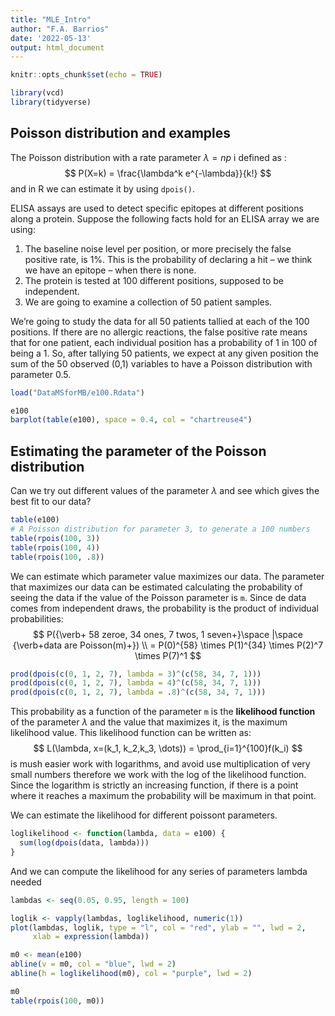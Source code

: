 ```yaml
---
title: "MLE_Intro"
author: "F.A. Barrios"
date: '2022-05-13'
output: html_document
---
```


```r
knitr::opts_chunk$set(echo = TRUE)
```

```r
library(vcd)
library(tidyverse)
```
## Poisson distribution and examples  

The Poisson distribution with a rate parameter $\lambda = np$ i defined as :
$$
P(X=k) = \frac{\lambda^k e^{-\lambda}}{k!}
$$
and in R we can estimate it by using `dpois()`.  

ELISA assays are used to detect specific epitopes at different positions along a protein. Suppose the following facts hold for an ELISA array we are using:  

1. The baseline noise level per position, or more precisely the false positive rate, is 1%. This is the probability of declaring a hit – we think we have an epitope – when there is none. 
2. The protein is tested at 100 different positions, supposed to be independent.  
3. We are going to examine a collection of 50 patient samples.

We’re going to study the data for all 50 patients tallied at each of the 100 positions. If there are no allergic reactions, the false positive rate means that for one patient, each individual position has a probability of 1 in 100 of being a 1. So, after tallying 50 patients, we expect at any given position the sum of the 50 observed (0,1) variables to have a Poisson distribution with parameter 0.5. 

```r
load("DataMSforMB/e100.Rdata")

e100
barplot(table(e100), space = 0.4, col = "chartreuse4")
```

## Estimating the parameter of the Poisson distribution  

Can we try out different values of the parameter $\lambda$ and see which gives the best fit to our data?

```r
table(e100)
# A Poisson distribution for parameter 3, to generate a 100 numbers
table(rpois(100, 3))
table(rpois(100, 4))
table(rpois(100, .8))
```

We can estimate which parameter value maximizes our data. The parameter that maximizes our data can be estimated calculating the probability of seeing the data if the value of the Poisson parameter is `m`. Since de data comes from independent draws, the probability is the product of individual probabilities:  
$$
P({\verb+ 58 zeroe, 34 ones, 7 twos, 1 seven+}\space |\space {\verb+data are Poisson(m)+}) \\
= P(0)^{58} \times P(1)^{34} \times P(2)^7 \times P(7)^1
$$
```r
prod(dpois(c(0, 1, 2, 7), lambda = 3)^(c(58, 34, 7, 1)))
prod(dpois(c(0, 1, 2, 7), lambda = 4)^(c(58, 34, 7, 1)))
prod(dpois(c(0, 1, 2, 7), lambda = .8)^(c(58, 34, 7, 1)))
```

This probability as a function of the parameter `m` is the **likelihood function** of the parameter $\lambda$ and the value that maximizes it, is the maximum likelihood value.
This likelihood function can be written as:
$$
L(\lambda, x=(k_1, k_2,k_3, \dots)) = \prod_{i=1}^{100}f(k_i)
$$
is mush easier work with logarithms, and avoid use multiplication of very small numbers therefore we work with the log of the likelihood function. Since the logarithm is strictly an increasing function, if there is a point where it reaches a maximum the probability will be maximum in that point.

We can estimate the likelihood for different poissont parameters.

```r
loglikelihood <- function(lambda, data = e100) {
  sum(log(dpois(data, lambda)))
}
```

And we can compute the likelihood for any series of parameters lambda needed  

```r
lambdas <- seq(0.05, 0.95, length = 100)

loglik <- vapply(lambdas, loglikelihood, numeric(1))
plot(lambdas, loglik, type = "l", col = "red", ylab = "", lwd = 2,
     xlab = expression(lambda))

m0 <- mean(e100)
abline(v = m0, col = "blue", lwd = 2)
abline(h = loglikelihood(m0), col = "purple", lwd = 2)

m0
table(rpois(100, m0))
```


